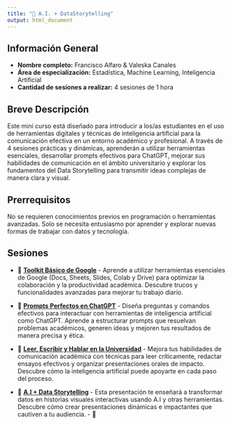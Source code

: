 ```yaml
---
title: "🎉 A.I. + DataStorytelling"
output: html_document
---
```


## Información General

-   **Nombre completo:** Francisco Alfaro & Valeska Canales\
-   **Área de especialización:** Estadística, Machine Learning, Inteligencia Artificial\
-   **Cantidad de sesiones a realizar:** 4 sesiones de 1 hora

## Breve Descripción

Este mini curso está diseñado para introducir a los/as estudiantes en el uso de herramientas digitales y técnicas de inteligencia artificial para la comunicación efectiva en un entorno académico y profesional. A través de 4 sesiones prácticas y dinámicas, aprenderán a utilizar herramientas esenciales, desarrollar prompts efectivos para ChatGPT, mejorar sus habilidades de comunicación en el ámbito universitario y explorar los fundamentos del Data Storytelling para transmitir ideas complejas de manera clara y visual.

## Prerrequisitos

No se requieren conocimientos previos en programación o herramientas avanzadas. Solo se necesita entusiasmo por aprender y explorar nuevas formas de trabajar con datos y tecnología.

## Sesiones

-   🎤 [**Toolkit Básico de Google**](toolkit_google/presentacion.html) - Aprende a utilizar herramientas esenciales de Google (Docs, Sheets, Slides, Colab y Drive) para optimizar la colaboración y la productividad académica. Descubre trucos y funcionalidades avanzadas para mejorar tu trabajo diario.

-   🎤 [**Prompts Perfectos en ChatGPT**](prompts_chatgpt/presentacion.html) - Diseña preguntas y comandos efectivos para interactuar con herramientas de inteligencia artificial como ChatGPT. Aprende a estructurar prompts que resuelvan problemas académicos, generen ideas y mejoren tus resultados de manera precisa y ética.

-   🎤 [**Leer, Escribir y Hablar en la Universidad**](comunicacion_universidad/presentacion.html) - Mejora tus habilidades de comunicación académica con técnicas para leer críticamente, redactar ensayos efectivos y organizar presentaciones orales de impacto. Descubre cómo la inteligencia artificial puede apoyarte en cada paso del proceso.

-   🎤 [**A.I + Data Storytelling**](datastorytelling/presentacion.html) - Esta presentación te enseñará a transformar datos en historias visuales interactivas usando A.I y otras herramientas. Descubre cómo crear presentaciones dinámicas e impactantes que cautiven a tu audiencia. - 🎤